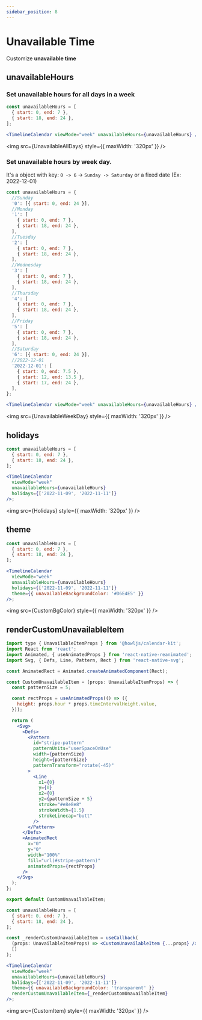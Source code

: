```yaml
---
sidebar_position: 8
---
```



# Unavailable Time

Customize **unavailable time**

## unavailableHours

### Set unavailable hours for all days in a week

```jsx title="Example"
const unavailableHours = [
  { start: 0, end: 7 },
  { start: 18, end: 24 },
];

<TimelineCalendar viewMode="week" unavailableHours={unavailableHours} />;
```

<img src={UnavailableAllDays} style={{ maxWidth: '320px' }} />

### Set unavailable hours by week day.

It's a object with key: `0 -> 6` -> `Sunday -> Saturday` or a fixed date (Ex: 2022-12-01)

```jsx title="Example"
const unavailableHours = {
  //Sunday
  '0': [{ start: 0, end: 24 }],
  //Monday
  '1': [
    { start: 0, end: 7 },
    { start: 18, end: 24 },
  ],
  //Tuesday
  '2': [
    { start: 0, end: 7 },
    { start: 18, end: 24 },
  ],
  //Wednesday
  '3': [
    { start: 0, end: 7 },
    { start: 18, end: 24 },
  ],
  //Thursday
  '4': [
    { start: 0, end: 7 },
    { start: 18, end: 24 },
  ],
  //Friday
  '5': [
    { start: 0, end: 7 },
    { start: 18, end: 24 },
  ],
  //Saturday
  '6': [{ start: 0, end: 24 }],
  //2022-12-01
  '2022-12-01': [
    { start: 0, end: 7.5 },
    { start: 12, end: 13.5 },
    { start: 17, end: 24 },
  ],
};

<TimelineCalendar viewMode="week" unavailableHours={unavailableHours} />;
```

<img src={UnavailableWeekDay} style={{ maxWidth: '320px' }} />

## holidays

```jsx title="Example"
const unavailableHours = [
  { start: 0, end: 7 },
  { start: 18, end: 24 },
];

<TimelineCalendar
  viewMode="week"
  unavailableHours={unavailableHours}
  holidays={['2022-11-09', '2022-11-11']}
/>;
```

<img src={Holidays} style={{ maxWidth: '320px' }} />

## theme

```jsx title="Example"
const unavailableHours = [
  { start: 0, end: 7 },
  { start: 18, end: 24 },
];

<TimelineCalendar
  viewMode="week"
  unavailableHours={unavailableHours}
  holidays={['2022-11-09', '2022-11-11']}
  theme={{ unavailableBackgroundColor: '#D6E4E5' }}
/>;
```

<img src={CustomBgColor} style={{ maxWidth: '320px' }} />

## renderCustomUnavailableItem

```jsx title="CustomUnavailableItem.tsx"
import type { UnavailableItemProps } from '@howljs/calendar-kit';
import React from 'react';
import Animated, { useAnimatedProps } from 'react-native-reanimated';
import Svg, { Defs, Line, Pattern, Rect } from 'react-native-svg';

const AnimatedRect = Animated.createAnimatedComponent(Rect);

const CustomUnavailableItem = (props: UnavailableItemProps) => {
  const patternSize = 5;

  const rectProps = useAnimatedProps(() => ({
    height: props.hour * props.timeIntervalHeight.value,
  }));

  return (
    <Svg>
      <Defs>
        <Pattern
          id="stripe-pattern"
          patternUnits="userSpaceOnUse"
          width={patternSize}
          height={patternSize}
          patternTransform="rotate(-45)"
        >
          <Line
            x1={0}
            y={0}
            x2={0}
            y2={patternSize + 5}
            stroke="#e8e8e8"
            strokeWidth={1.5}
            strokeLinecap="butt"
          />
        </Pattern>
      </Defs>
      <AnimatedRect
        x="0"
        y="0"
        width="100%"
        fill="url(#stripe-pattern)"
        animatedProps={rectProps}
      />
    </Svg>
  );
};

export default CustomUnavailableItem;
```

```jsx title="Example"
const unavailableHours = [
  { start: 0, end: 7 },
  { start: 18, end: 24 },
];

const _renderCustomUnavailableItem = useCallback(
  (props: UnavailableItemProps) => <CustomUnavailableItem {...props} />,
  []
);

<TimelineCalendar
  viewMode="week"
  unavailableHours={unavailableHours}
  holidays={['2022-11-09', '2022-11-11']}
  theme={{ unavailableBackgroundColor: 'transparent' }}
  renderCustomUnavailableItem={_renderCustomUnavailableItem}
/>;
```

<img src={CustomItem} style={{ maxWidth: '320px' }} />
